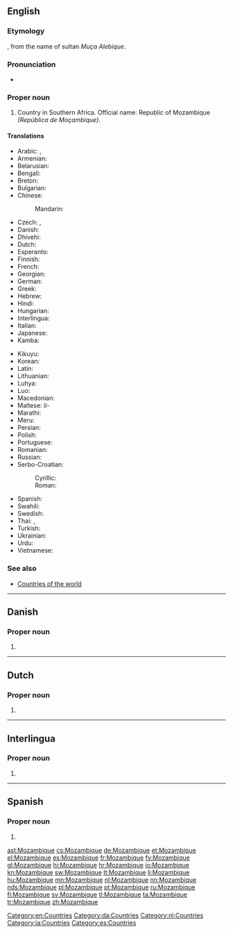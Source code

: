 ==English==
{{wikipedia}}

===Etymology===
{{etyl|pt}} {{term|Moçambique|lang=pt}}, from the name of sultan ''Muça Alebique''.

===Pronunciation===
* {{IPA|/ˌmoʊ.zæmˈbiːk/|lang=en}}

===Proper noun===
{{en-proper noun}}

# Country in Southern Africa. Official name: Republic of Mozambique ''(República de Moçambique)''.

====Translations====
{{trans-top|country in Southern Africa}}
* Arabic: {{t|ar|موزامبيق|m|tr=muzambiiq}}, {{t|ar|موزمبيق|m|tr=muzambiiq}}
* Armenian: {{t-|hy|Մոզամբիկ|tr=Mozambik}}
* Belarusian: {{t|be|Мазамбік|m|tr=Mazambík|xs=Belarusian}}
* Bengali: {{t-|bn|মোজাম্বিক|tr=mojambik}}
* Breton: {{t|br|Mozambik}}
* Bulgarian: {{t|bg|Мозамбик|m|tr=Mozambík|sc=Cyrl}}
* Chinese:
*: Mandarin: {{t-|cmn|莫桑比克|tr=Mòsāngbǐkè|sc=Hani}}
* Czech: {{t-|cs|Mozambik|m}}, {{t-|cs|Mosambik|m}}
* Danish: {{t-|da|Mozambique}}
* Dhivehi: {{t|dv|މުސިންބީ|tr=Musimbi}}
* Dutch: {{t+|nl|Mozambique}}
* Esperanto: {{t-|eo|Mozambiko|xs=Esperanto}}
* Finnish: {{t+|fi|Mosambik}}
* French: {{t+|fr|Mozambique|m}}
* Georgian: {{t|ka|მოზამბიკი|tr=mozambikʼi|sc=Geor|xs=Georgian}}
* German: {{t+|de|Mosambik}}
* Greek: {{t+|el|Μοζαμβίκη|f|tr=Mozamvíki}}
* Hebrew: {{t|he|מוזמביק}}
* Hindi: {{t|hi|मोज़ाम्बिक|tr=mozāmbik|xs=Hindi}}
* Hungarian: {{t+|hu|Mozambik}}
* Interlingua: {{t|ia|Mozambique}}
* Italian: {{t-|it|Mozambico|m}}
* Japanese: {{t+|ja|モザンビーク|tr=Mozanbīku}}
* Kamba: {{tø|kam|Msumbiji}}
{{trans-mid}}
* Kikuyu: {{tø|ki|Msumbiji}}
* Korean: {{t+|ko|모잠비크|tr=Mojambikeu|sc=Hang}}
* Latin: {{t|la|Mozambicum}}
* Lithuanian: {{t|lt|Mozambikas}}
* Luhya: {{tø|luy|Msumbiji}}
* Luo: {{tø|luo|Msumbiji}}
* Macedonian: {{t+|mk|Мозамбик|m|tr=Mózambik}}
* Maltese: il-{{t|mt|Możambik}}
* Marathi: {{t|mr|मोजाम्बिक|m|tr=mozāmbik|sc=Deva}}
* Meru: {{tø|mer|Msumbiji}}
* Persian: {{t|fa|موزامبیک|tr=Muzâmbik|xs=Persian}}
* Polish: {{t+|pl|Mozambik}}
* Portuguese: {{t+|pt|Moçambique}}
* Romanian: {{t|ro|Mozambic|n}}
* Russian: {{t-|ru|Мозамбик|m|tr=Mozambík}}
* Serbo-Croatian:
*: Cyrillic: {{t|sh|Мозамбик|m}}
*: Roman: {{t|sh|Mozambik|m}}
* Spanish: {{t+|es|Mozambique}}
* Swahili: {{t+|sw|Msumbiji|xs=Swahili}}
* Swedish: {{t+|sv|Moçambique}}
* Thai: {{t|th|ประเทศโมซัมบิก|tr=bprà-tâyt moh-sam-bìk}},  {{t|th|โมซัมบิก|tr=moh-sam-bìk}}
* Turkish: {{t+|tr|Mozambik}}
* Ukrainian: {{t|uk|Мозамбік|m|tr=Mozambík|xs=Ukrainian}}
* Urdu: {{t|ur|موزمبیق|xs=Urdu}}
* Vietnamese: {{t-|vi|Mozambique|xs=Vietnamese}}
{{trans-bottom}}

===See also===
* [[Appendix:Countries of the world|Countries of the world]]

[[Category:en:Countries]]

----

==Danish==

===Proper noun===
{{head|da|proper noun}}

# {{l|en|Mozambique}}

[[Category:da:Countries]]

----

==Dutch==

===Proper noun===
{{head|nl|proper noun}}

# {{l|en|Mozambique}}

[[Category:nl:Countries]]

----

==Interlingua==

===Proper noun===
{{head|ia|proper noun}}

# {{l|en|Mozambique}}

[[Category:ia:Countries]]

----

==Spanish==
{{wikipedia|lang=es}}

===Proper noun===
{{es-proper noun}}

# {{l|en|Mozambique}}

[[Category:es:Countries]]

[[ast:Mozambique]]
[[cs:Mozambique]]
[[de:Mozambique]]
[[et:Mozambique]]
[[el:Mozambique]]
[[es:Mozambique]]
[[fr:Mozambique]]
[[fy:Mozambique]]
[[gl:Mozambique]]
[[hi:Mozambique]]
[[hr:Mozambique]]
[[io:Mozambique]]
[[kn:Mozambique]]
[[sw:Mozambique]]
[[lt:Mozambique]]
[[li:Mozambique]]
[[hu:Mozambique]]
[[mn:Mozambique]]
[[nl:Mozambique]]
[[nn:Mozambique]]
[[nds:Mozambique]]
[[pl:Mozambique]]
[[pt:Mozambique]]
[[ru:Mozambique]]
[[fi:Mozambique]]
[[sv:Mozambique]]
[[tl:Mozambique]]
[[ta:Mozambique]]
[[tr:Mozambique]]
[[zh:Mozambique]]